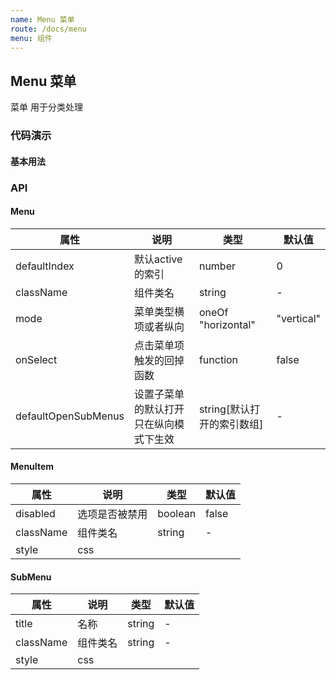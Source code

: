 ```yaml
---
name: Menu 菜单
route: /docs/menu
menu: 组件
---
```




## Menu 菜单

菜单 用于分类处理

### 代码演示

#### 基本用法

<HappyBox code={BasicDemoCode} title="默认">
  <BasicDemo />
</HappyBox>
<HappyBox code={BasicDemoCode2} title="纵向菜单">
  <BasicDemo2 />
</HappyBox>

### API

#### Menu
| 属性 | 说明     | 类型                                         | 默认值 |
| ---- | -------- | -------------------------------------------- | ------ |
| defaultIndex | 默认active的索引 | number | 0 |
| className | 组件类名 |   string   |   - |
| mode  | 菜单类型横项或者纵向 | oneOf "horizontal" | "vertical" | horizonta | 
| onSelect | 	点击菜单项触发的回掉函数 | function | false |
| defaultOpenSubMenus | 	设置子菜单的默认打开 只在纵向模式下生效 | string[默认打开的索引数组] | - |   


#### MenuItem
| 属性 | 说明     | 类型                                         | 默认值 |
| ---- | -------- | -------------------------------------------- | ------ |
| disabled| 选项是否被禁用 | boolean | false |
| className | 组件类名 |   string   |   - |
| style | css |  |  | 

#### SubMenu
| 属性 | 说明     | 类型                                         | 默认值 |
| ---- | -------- | -------------------------------------------- | ------ |
| title | 名称 | string | - |
| className | 组件类名 |   string   |   - |
| style | css |  |  | 
